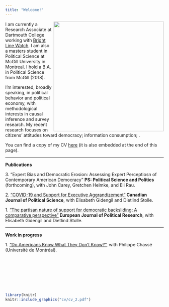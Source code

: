 ```yaml
---
title: "Welcome!"
---
```


<div><img src="20191107_171006.jpg" width="350px" align="right" class="rotate90"></div>

I am currently a Research Associate at Dartmouth College working with <a href="brightlinewatch.org"><u>Bright Line Watch</u></a>. I am also a masters student in Political Science at McGill University in Montreal. I hold a B.A. in Political Science from McGill (2018). 

I'm interested, broadly speaking, in political behavior and political economy, with methodological interests in causal inference and survey research. My recent research focuses on citizens' attitudes toward democracy; information consumption; . 

You can find a copy of my CV <a href="cv/cv_2.pdf"><u>here</u></a> (it is also embedded at the end of this page).
<hr>
<b>Publications</b>

3\. "Expert Bias and Democratic Erosion: Assessing Expert Perceptiosn of Contemporary American Democracy" <b>PS: Political Science and Politics</b> (forthcoming), with John Carey, Gretchen Helmke, and Eli Rau. 

2\. <a href="https://www.cambridge.org/core/journals/canadian-journal-of-political-science-revue-canadienne-de-science-politique/article/covid19-and-support-for-executive-aggrandizement/51E9E60701AAEF93C01EB3D2E8BE0A69"><u>"COVID-19 and Support for Executive Aggrandizement"</u></a><b> Canadian Journal of Political Science</b>, with Elisabeth Gidengil and Dietlind Stolle. 

1\. <a href="https://ejpr.onlinelibrary.wiley.com/doi/10.1111/1475-6765.12502"><u>"The partisan nature of support for democratic backsliding: A comparative perspective"</u></a><b> European Journal of Political Research</b>, with Elisabeth Gidengil and Dietlind Stolle. 

<hr>
<b>Work in progress</b>

1\. <a href="work_in_progress/knowledge_assessments_ms_csdc.pdf"><u>"Do Americans Know What They Don't Know?"</u></a>, with Philippe Chassé (Université de Montréal). 

<p style = "margin-left:5%"></p>

<div style="height: 100px;">&nbsp;</div>

```r
library(knitr)
knitr::include_graphics("cv/cv_2.pdf")
```
